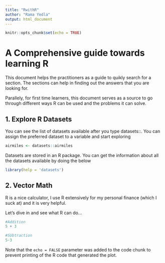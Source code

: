 ```yaml
---
title: "RwithR"
author: "Rama Yedla"
output: html_document
---
```


```r
knitr::opts_chunk$set(echo = TRUE)
```

# A Comprehensive guide towards learning R

This document helps the practitioners as a guide to quikly search for a section. The sections can help in finding out the answers that you are looking for.

Parallely, for first time learners, this document serves as a source to go through different ways R can be used and the problems it can solve.

## 1. Explore R Datasets

You can see the list of datasets available after you type datasets::. You can assign the preferred dataset to a variable and start exploring

```r
airmiles <- datasets::airmiles
```

Datasets are stored in an R package. You can get the information about all the datasets available by doing the below

```r
library(help = 'datasets')
```

## 2. Vector Math

R is a nice calculator, I use R extensively for my personal finance (which I suck at) and it is very helpful.

Let's dive in and see what R can do...

```r
#Addition
5 + 3

#SUbtraction
5-3

```

Note that the `echo = FALSE` parameter was added to the code chunk to prevent printing of the R code that generated the plot.
